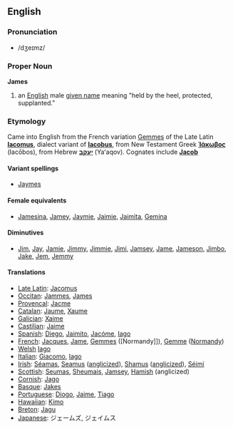 ==English==
===Pronunciation===
*/dʒeɪmz/

===Proper Noun===
'''James'''

#an [[English]] male [[given name]] meaning "held by the heel, protected, supplanted."

===Etymology===
Came into English from the French variation [[Gemmes]] of the Late Latin '''[[Iacomus]]''', dialect variant of '''[[Iacobus]]''', from New Testament Greek '''[[Ἰάκωβος]]''' (Iacōbos), from Hebrew '''[[יעקב]]''' (Yaʻaqov). Cognates include '''[[Jacob]]'''

====Variant spellings====
*[[Jaymes]]

====Female equivalents====
*[[Jamesina]], [[Jamey]], [[Jaymie]], [[Jaimie]], [[Jaimita]], [[Gemina]]

====Diminutives====
*[[Jim]], [[Jay]], [[Jamie]], [[Jimmy]], [[Jimmie]], [[Jimi]], [[Jamsey]], [[Jame]], [[Jameson]], [[Jimbo]], [[Jake]], [[Jem]], [[Jemmy]]


====Translations====

*[[Late Latin]]: [[Jacomus]]
*[[Occitan]]: [[Jammes]], [[James]]
*[[Provencal]]: [[Jacme]]
*[[Catalan]]: [[Jaume]], [[Xaume]]
*[[Galician]]: [[Xaime]]
*[[Castilian]]: [[Jaime]]
*[[Spanish]]: [[Diego]], [[Jaimito]], [[Jacóme]], [[Iago]]
*[[French]]: [[Jacques]], [[Jame]], [[Gemmes]] ([Normandy]]), [[Gemme]] ([[Normandy]])
*[[Welsh]] [[Iago]]
*[[Italian]]: [[Giacomo]], [[Iago]]
*[[Irish]]: [[Séamas]], [[Seamus]] ([[anglicized]]), [[Shamus]] ([[anglicized]]), [[Séimí]]
*[[Scottish]]: [[Seumas]], [[Sheumais]], [[Jamsey]], [[Hamish]] (anglicized)
*[[Cornish]]: [[Jago]]
*[[Basque]]: [[Jakes]]
*[[Portuguese]]: [[Diogo]], [[Jaime]], [[Tiago]]
*[[Hawaiian]]: [[Kimo]]
*[[Breton]]: [[Jagu]]
*[[Japanese]]: ジェームズ, ジェイムス
